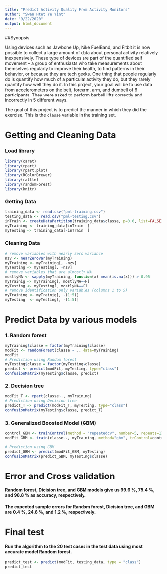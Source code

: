 ```yaml
---
title: "Predict Activity Quality From Activity Monitors"
author: "Swan Htet Ye Yint"
date: "9/22/2020"
output: html_document
---
```


##Synopsis

Using devices such as Jawbone Up, Nike FuelBand, and Fitbit it is now possible to collect a large amount of data about personal activity relatively inexpensively. These type of devices are part of the quantified self movement – a group of enthusiasts who take measurements about themselves regularly to improve their health, to find patterns in their behavior, or because they are tech geeks. One thing that people regularly do is quantify how much of a particular activity they do, but they rarely quantify how well they do it. In this project, your goal will be to use data from accelerometers on the belt, forearm, arm, and dumbell of 6 participants. They were asked to perform barbell lifts correctly and incorrectly in 5 different ways.

The goal of this project is to predict the manner in which they did the exercise. This is the `classe` variable in the training set.

# Getting and Cleaning Data
### Load library
```r
library(caret)
library(rpart)
library(rpart.plot)
library(RColorBrewer)
library(rattle)
library(randomForest)
library(knitr)
```
### Getting Data
```r
training_data <- read.csv("pml-training.csv")
testing_data <- read.csv("pml-testing.csv")
inTrain <- createDataPartition(training_data$classe, p=0.6, list=FALSE)
myTraining <- training_data[inTrain, ]
myTesting <- training_data[-inTrain, ]
```
### Cleaning Data
```r
# remove variables with nearly zero variance
nzv <- nearZeroVar(myTraining)
myTraining <- myTraining[, -nzv]
myTesting <- myTesting[, -nzv]
# remove variables that are almostly NA
mostlyNA <- sapply(myTraining, function(x) mean(is.na(x))) > 0.95
myTrainig <- myTraining[, mostlyNA==F]
myTesting <- myTesting[, mostlyNA==F]
# remove identification only variables (columns 1 to 5)
myTraining <- myTrainig[, -(1:5)]
myTesting  <- myTesting[, -(1:5)]
```
# Predict Data by various models
### 1. Random forest
```r
myTraining$classe = factor(myTraining$classe)
modFit <- randomForest(classe ~ ., data=myTraining)
modFit
# Prediction using Random forest
myTesting$classe = factor(myTesting$classe)
predict <- predict(modFit, myTesting, type="class")
confusionMatrix(myTesting$classe, predict)
```
### 2. Decision tree
```r
modFit_T <- rpart(classe~., myTraining)
# Prediction using Decision tree
predict_T <- predict(modFit_T, myTesting, type="class")
confusionMatrix(myTesting$classe, predict_T)
```
### 3. Generalized Boosted Model (GBM)
```r
control_GBM <- trainControl(method = "repeatedcv", number=5, repeats=1)
modFit_GBM <- train(classe~., myTraining, method="gbm", trControl=control_GBM, verbose=FALSE)
```
```r
# Prediction using GBM
predict_GBM <- predict(modFit_GBM, myTesting)
confusionMatrix(predict_GBM, myTesting$classe)
```

# Error and Cross validation
#### Random forest, Dicision tree, and GBM models give us 99.6 %, 75.4 %, and 98.8 % as accuracy, respectively.
#### The expected sample errors for Random forest, Dicision tree, and GBM are 0.4 %, 24.6 %, and 1.2 %, respectively.

# Final test
#### Run the algorithm to the 20 test cases in the test data using most accurate model Random forest.
```r
predict_test <- predict(modFit, testing_data, type = "class")
predict_test
```
